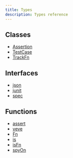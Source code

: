 ```yaml
---
title: Types
description: Types reference
---
```


## Classes

- [Assertion](./docs/veve/classes/Assertion.mdx)
- [TestCase](./docs/veve/classes/TestCase.mdx)
- [TrackFn](./docs/veve/classes/TrackFn.mdx)

## Interfaces

- [json](./docs/veve/interfaces/json.mdx)
- [junit](./docs/veve/interfaces/junit.mdx)
- [spec](./docs/veve/interfaces/spec.mdx)

## Functions

- [assert](./docs/veve/functions/assert.mdx)
- [veve](./docs/veve/functions/veve.mdx)
- [Fn](./docs/veve/functions/Fn.mdx)
- [is](./docs/veve/functions/is.mdx)
- [isFn](./docs/veve/functions/isFn.mdx)
- [spyOn](./docs/veve/functions/spyOn.mdx)
